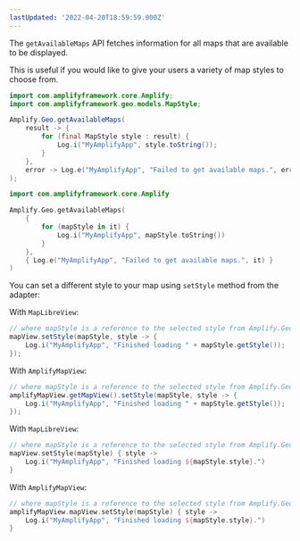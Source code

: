 ```yaml
---
lastUpdated: '2022-04-20T18:59:59.000Z'
---
```

The `getAvailableMaps` API fetches information for all maps that are available to be displayed.

This is useful if you would like to give your users a variety of map styles to choose from.

<BlockSwitcher>
<Block name="Java">

```java
import com.amplifyframework.core.Amplify;
import com.amplifyframework.geo.models.MapStyle;
```

```java
Amplify.Geo.getAvailableMaps(
    result -> {
        for (final MapStyle style : result) {
            Log.i("MyAmplifyApp", style.toString());
        }
    },
    error -> Log.e("MyAmplifyApp", "Failed to get available maps.", error)
);
```

</Block>
<Block name="Kotlin">

```kotlin
import com.amplifyframework.core.Amplify
```

```kotlin
Amplify.Geo.getAvailableMaps(
    {
        for (mapStyle in it) {
            Log.i("MyAmplifyApp", mapStyle.toString())
        }
    },
    { Log.e("MyAmplifyApp", "Failed to get available maps.", it) }
)
```

</Block>
</BlockSwitcher>

You can set a different style to your map using `setStyle` method from the adapter:

<BlockSwitcher>
<Block name="Java">

With `MapLibreView`:

```java
// where mapStyle is a reference to the selected style from Amplify.Geo.getAvailableMaps
mapView.setStyle(mapStyle, style -> {
    Log.i("MyAmplifyApp", "Finished loading " + mapStyle.getStyle());
});
```

With `AmplifyMapView`:
```java
// where mapStyle is a reference to the selected style from Amplify.Geo.getAvailableMaps
amplifyMapView.getMapView().setStyle(mapStyle, style -> {
    Log.i("MyAmplifyApp", "Finished loading " + mapStyle.getStyle());
});
```


</Block>
<Block name="Kotlin">

With `MapLibreView`:

```kotlin
// where mapStyle is a reference to the selected style from Amplify.Geo.getAvailableMaps
mapView.setStyle(mapStyle) { style ->
    Log.i("MyAmplifyApp", "Finished loading ${mapStyle.style}.")
}
```

With `AmplifyMapView`:

```kotlin
// where mapStyle is a reference to the selected style from Amplify.Geo.getAvailableMaps
amplifyMapView.mapView.setStyle(mapStyle) { style ->
    Log.i("MyAmplifyApp", "Finished loading ${mapStyle.style}.")
}
```

</Block>
</BlockSwitcher>
